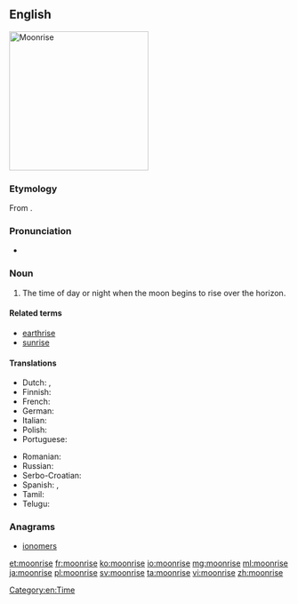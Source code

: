 ==English==
[[Image:Moonrise_on_Hobart_Bay_-_NOAA.jpg|thumb|right|250px|Moonrise]]
{{wikipedia}}

===Etymology===
From {{compound|moon|rise|lang=en}}.

===Pronunciation===
* {{audio|en-us-moonrise.ogg|Audio (US)|lang=en}}

===Noun===
{{en-noun}}

# The time of day or night when the moon begins to rise over the horizon.

====Related terms====
* [[earthrise]]
* [[sunrise]]

====Translations====
{{trans-top|The time of day or night when the moon begins to rise over the horizon}}
* Dutch: {{t|nl|maansopgang|m}}, {{t|nl|maansopkomst|f}}
* Finnish: {{t|fi|kuunnousu}}
* French: {{t|fr|lever de lune|m}}
* German: {{t+|de|Mondaufgang|m}}
* Italian: {{t|it|sorgere della luna|m}}
* Polish: {{t|pl|wschód księżyca|m}}
* Portuguese: {{t|pt|[[nascer]] [[da]] [[lua]]|m}}
{{trans-mid}}
* Romanian: {{t|ro|răsărit de lună|n}}
* Russian: {{t|ru|восхо́д луны́|m}}
* Serbo-Croatian: {{t|sh|izlazak meseca}}
* Spanish: {{t|es|subida de la luna|f}}, {{t|es|salida de la luna|f}}
* Tamil: {{t|ta|உதய நிலா|tr=uthaya nilaa}}
* Telugu: {{t+|te|చంద్రోదయము}}
{{trans-bottom}}

===Anagrams===
* [[ionomers#English|ionomers]]

[[Category:en:Time]]

[[et:moonrise]]
[[fr:moonrise]]
[[ko:moonrise]]
[[io:moonrise]]
[[mg:moonrise]]
[[ml:moonrise]]
[[ja:moonrise]]
[[pl:moonrise]]
[[sv:moonrise]]
[[ta:moonrise]]
[[vi:moonrise]]
[[zh:moonrise]]